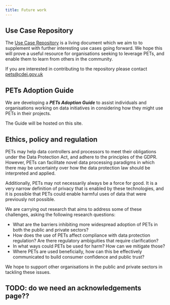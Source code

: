 ```yaml
---
title: Future work
---
```



<CookieBanner />

## Use Case Repository

The [Use Case Repository](/repository) is a living document which we aim to to supplement with further interesting use cases going forward. We hope this will prove a useful resource for organisations seeking to leverage PETs, and enable them to learn from others in the community.

If you are interested in contributing to the repository please contact [pets@cdei.gov.uk][pets-email]

## PETs Adoption Guide

We are developing a _**PETs Adoption Guide**_ to assist individuals and organisations working on data initiatives in considering how they might use PETs in their projects.

The Guide will be hosted on this site.

## Ethics, policy and regulation

PETs may help data controllers and processors to meet their obligations under the Data Protection Act, and adhere to the principles of the GDPR. However, PETs can facilitate novel data processing paradigms in which there may be uncertainty over how the data protection law should be interpreted and applied.

Additionally, PETs may not necessarily always be a force for good. It is a very narrow definition of privacy that is enabled by these technologies, and it is possible that PETs could enable harmful uses of data that were previously not possible.

We are carrying out research that aims to address some of these challenges, asking the following research questions:

- What are the barriers inhibiting more widespread adoption of PETs in both the public and private sectors?
- How does the use of PETs affect compliance with data protection regulation? Are there regulatory ambiguities that require clarification?
- In what ways could PETs be used for harm? How can we mitigate those?
- Where PETs are used beneficially, how can this be effectively communicated to build consumer confidence and public trust?

We hope to support other organisations in the public and private sectors in tackling these issues.

## TODO: do we need an acknowledgements page??

[pets-email]: mailto:pets@cdei.gov.uk

